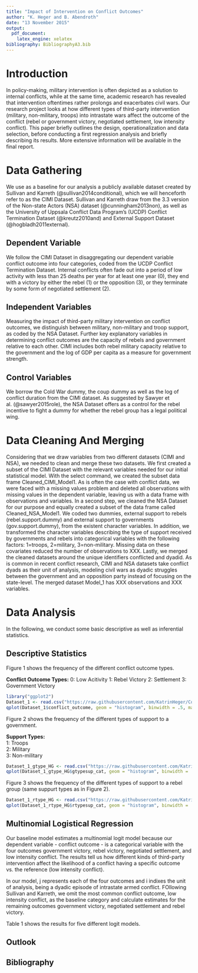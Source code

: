 ```yaml
---
title: "Impact of Intervention on Conflict Outcomes"
author: "K. Heger and B. Abendroth"
date: "13 November 2015"
output: 
  pdf_document: 
    latex_engine: xelatex
bibliography: BibliographyA3.bib
---
```


# Introduction
In policy-making, military intervention is often depicted as a solution to internal conflicts, while at the same time, academic research has revealed that intervention oftentimes rather prolongs and exacerbates civil wars. Our research project looks at how different types of third-party intervention (military, non-military, troops) into intrastate wars affect the outcome of the conflict (rebel or government victory, negotiated settlement, low intensity conflict). 
This paper briefly outlines the design, operationalization and data selection, before conducting a first regression analysis and briefly describing its results. More extensive information will be available in the final report. 

# Data Gathering
We use as a baseline for our analysis a publicly available dataset created by Sullivan and Karreth (@sullivan2014conditional), which we will henceforth refer to as the CIMI Dataset. Sullivan and Karreth draw from the 3.3 version of the Non-state Actors (NSA) dataset (@cunningham2013non), as well as the University of Uppsala Conflict Data Program's (UCDP) Conflict Termination Dataset (@kreutz2010and) and External Support Dataset (@hogbladh2011external).

## Dependent Variable
We follow the CIMI Dataset in disaggregating our dependent variable conflict outcome into four categories, coded from the UCDP Conflict Termination Dataset. Internal conflicts often fade out into a period of low activity with less than 25 deaths per year for at least one year (0), they end with a victory by either the rebel (1) or the opposition (3), or they terminate by some form of negotiated settlement (2). 

## Independent Variables
Measuring the impact of third-party military intervention on conflict outcomes, we distinguish between military, non-military and troop support, as coded by the NSA Dataset. 
Further key explanatory variables in determining conflict outcomes are the capacity of rebels and government relative to each other. CIMI includes both rebel military capacity relative to the government and the log of GDP per capita as a measure for government strength. 

## Control Variables
We borrow the Cold War dummy, the coup dummy as well as the log of conflict duration from the CIMI dataset. As suggested by Sawyer et al. (@sawyer2015role), the NSA Dataset offers as a control for the rebel incentive to fight a dummy for whether the rebel group has a legal political wing. 

# Data Cleaning And Merging
Considering that we draw variables from two different datasets (CIMI and NSA), we needed to clean and merge these two datasets. 
We first created a subset of the CIMI Dataset with the relevant variables needed for our initial statistical model. With the select command, we created the subset data frame Cleaned_CIMI_Model1. As is often the case with conflict data, we were faced with a missing values problem and deleted all observations with missing values in the dependent variable, leaving us with a data frame with observations and variables.
In a second step, we cleaned the NSA Dataset for our purpose and equally created a subset of the data frame called Cleaned_NSA_Model1. We coded two dummies, external support to rebels (rebel.support.dummy) and external support to governments (gov.support.dummy), from the existent character variables. In addition, we transformed the character variables describing the type of support received by governments and rebels into categorical variables with the following factors: 1=troops, 2=military, 3=non-military. Missing data on these covariates reduced the number of observations to XXX. 
Lastly, we merged the cleaned datasets around the unique identifiers conflicted and dyadid. As is common in recent conflict research, CIMI and NSA datasets take conflict dyads as their unit of analysis, modeling civil wars as dyadic struggles between the government and an opposition party instead of focusing on the state-level. The merged dataset Model_1 has XXX observations and XXX variables. 

# Data Analysis
In the following, we conduct some basic descriptive as well as inferential statistics. 

## Descriptive Statistics

Figure 1 shows the frequency of the different conflict outcome types.

**Conflict Outcome Types:**
0: Low Acitivity
1: Rebel Victory
2: Settlement
3: Government Victory 

```r
library("ggplot2")
Dataset_1 <- read.csv("https://raw.githubusercontent.com/KatrinHeger/CollaborativeResearchProject/master/Assignment3_Data-Analysis/Dataset_1_outcome_HG_RMD.csv")
qplot(Dataset_1$conflict_outcome, geom = "histogram", binwidth = .5, main = "Fig. 1: Frequency of Conflict Outcomes", xlab = "Outcomes", ylab = "Frequency", fill = I("lightblue"))
```

Figure 2 shows the frequency of the different types of support to a government.

**Support Types:**  
1: Troops  
2: Military  
3: Non-military  

```r
Dataset_1_gtype_HG <- read.csv("https://raw.githubusercontent.com/KatrinHeger/CollaborativeResearchProject/master/Assignment3_Data-Analysis/Dataset_1_gtype_HG_Rmd.csv")
qplot(Dataset_1_gtype_HG$gtypesup_cat, geom = "histogram", binwidth = .5, main = "Frequency of Government Support Types", xlab = "Support Types", ylab = "Frequency", fill = I("lightgreen"))
```

Figure 3 shows the frequency of the different types of support to a rebel group (same suppurt types as in Figure 2).

```r
Dataset_1_rtype_HG <- read.csv("https://raw.githubusercontent.com/KatrinHeger/CollaborativeResearchProject/master/Assignment3_Data-Analysis/Dataset_1_rtype_HG_Rmd.csv")
qplot(Dataset_1_rtype_HG$rtypesup_cat, geom = "histogram", binwidth = .5, main = "Frequency of Rebel Support Types", xlab = "Support Types", ylab = "Frequency", alpha = I(.9), fill = I("brown"))
```

## Multinomial Logistical Regression
Our baseline model estimates a multinomial logit model because our dependent variable - conflict outcome - is a categorical variable with the four outcomes government victory, rebel victory, negotiated settlement, and low intensity conflict. The results tell us how different kinds of third-party intervention affect the likelihood of a conflict having a specific outcome vs. the reference (low intensity conflict).

\begin{equation}\begin{aligned} Pr(Y_{i}=j) = \frac{exp(X_{i}\beta_{j})} {\sum_{j=1}^{J} exp(X_{i}\beta_{j})}\end{aligned}\end{equation}

In our model, j represents each of the four outcomes and i indixes the unit of analysis, being a dyadic episode of intrastate armed conflict. FOllowing Sullivan and Karreth, we omit the most common conflict outcome, low intensity conflict, as the baseline category and calculate estimates for the remaining outcomes government victory, negotiated settlement and rebel victory.

Table 1 shows the results for five different logit models.

## Outlook

## Bibliography